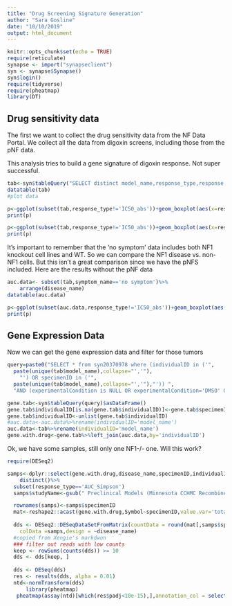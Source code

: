 ```yaml
---
title: "Drug Screening Signature Generation"
author: "Sara Gosline"
date: "10/10/2019"
output: html_document
---
```


```r
knitr::opts_chunk$set(echo = TRUE)
require(reticulate)
synapse <- import("synapseclient")
syn <- synapse$Synapse()
syn$login()
require(tidyverse)
require(pheatmap)
library(DT)
```

## Drug sensitivity data
The first we want to collect the drug sensitivity data from the NF Data Portal. We collect all the data from digoxin screens, including those from the pNF data.

This analysis tries to build a gene signature of digoxin response. Not super successful. 


```r
tab<-syn$tableQuery("SELECT distinct model_name,response_type,response,response_unit,symptom_name,disease_name FROM syn20556439 where DT_explorer_internal_id= 11218 and disease_name in ('NF1','no disease') and organism_name='human'")$asDataFrame()
datatable(tab)
#plot data

p<-ggplot(subset(tab,response_type!='IC50_abs'))+geom_boxplot(aes(x=response_type,y=response,color=symptom_name))
print(p)

p<-ggplot(subset(tab,response_type!='IC50_abs'))+geom_boxplot(aes(x=response_type,y=response,color=disease_name))
print(p)
```

It's important to remember that the 'no symptom' data includes both NF1 knockout cell lines and WT. So we can compare the NF1 disease vs. non-NF1 cells. But this isn't a great comparison since we have the pNFS included. Here are the results without the pNF data

```r
auc.data<- subset(tab,symptom_name=='no symptom')%>%
    arrange(disease_name)
datatable(auc.data)

p<-ggplot(subset(auc.data,response_type!='IC50_abs'))+geom_boxplot(aes(x=response_type,y=response,color=disease_name))
print(p)
```

## Gene Expression Data

Now we can get the gene expression data and filter for those tumors
```r

query=paste0("SELECT * from syn20370978 where (individualID in ('",
  paste(unique(tab$model_name),collapse="','"),
    "') OR specimenID in ('",
  paste(unique(tab$model_name),collapse="','"),"')) ",
  "AND (experimentalCondition is NULL OR experimentalCondition='DMSO' OR experimentalCondition='untreated' or experimentalCondition='')")

gene.tab<-syn$tableQuery(query)$asDataFrame()
gene.tab$individualID[is.na(gene.tab$individualID)]<-gene.tab$specimenID[is.na(gene.tab$individualID)]
gene.tab$individualID<-unlist(gene.tab$individualID)
#auc.data<-auc.data%>%rename(individualID='model_name')
auc.data<-tab%>%rename(individualID='model_name')
gene.with.drug<-gene.tab%>%left_join(auc.data,by='individualID')

```

Ok, we have some samples, still only one NF1-/- one. Will this work?
```r
require(DESeq2)

samps<-dplyr::select(gene.with.drug,disease_name,specimenID,individualID,studyName,response,response_type)%>%
    distinct()%>%
  subset(response_type=='AUC_Simpson')
  samps$studyName<-gsub(" Preclinical Models (Minnesota CCHMC Recombinetics)","",samps$studyName,fixed=T)

  rownames(samps)<-samps$specimenID
  mat<-reshape2::acast(gene.with.drug,Symbol~specimenID,value.var='totalCounts',fun.aggregate=mean)
  
  dds <- DESeq2::DESeqDataSetFromMatrix(countData = round(mat[,samps$specimenID]), 
    colData =samps,design = ~disease_name)
  #copied from Xengie's markdwon
  ### filter out reads with low counts
  keep <- rowSums(counts(dds)) >= 10
  dds <- dds[keep, ]
  
  dds <- DESeq(dds)
  res <- results(dds, alpha = 0.01)
  ntd<-normTransform(dds)
      library(pheatmap)
   pheatmap(assay(ntd)[which(res$padj<10e-15),],annotation_col = select(samps,-c(specimenID,individualID,response_type)),cellwidth = 10,cellheight=10)
```
